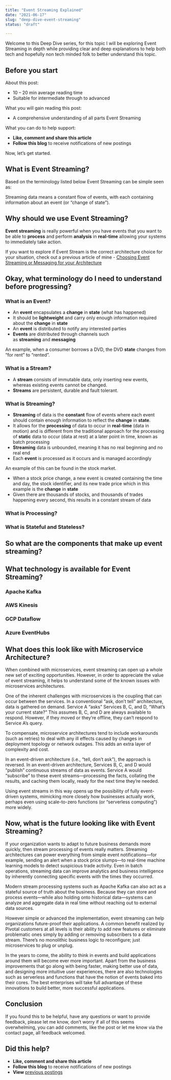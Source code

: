 ```yaml
---
title: "Event Streaming Explained"
date: "2021-06-17"
slug: "deep-dive-event-streaming"
status: "draft"

---
```


Welcome to this Deep Dive series, for this topic I will be exploring Event Streaming in depth while providing clear and deep explanations to help both tech and hopefully non tech minded folk to better understand this topic.

## Before you start

About this post:

*   10 – 20 min average reading time
*   Suitable for intermediate through to advanced

What you will gain reading this post:

*   A comprehensive understanding of all parts Event Streaming

What you can do to help support:

*   **Like, comment and share this article**
*   **Follow this blog** to receive notifications of new postings

Now, let’s get started.

## What is Event Streaming?

Based on the terminology listed below Event Streaming can be simple seen as:

Streaming data means a constant flow of events, with each containing information about an event (or “change of state”).

## Why should we use Event Streaming?

**Event streaming** is really powerful when you have events that you want to be able to **process** and perform **analysis** in **real-time** allowing your systems to immediately take action.

If you want to explore if Event Stream is the correct architecture choice for your situation, check out a previous article of mine - [Choosing Event Streaming or Messaging for your Architecture](https://robertleggett.blog/2020/03/02/choosing-event-streaming-or-messaging-for-your-architecture/)

## Okay, what terminology do I need to understand before progressing?

### What is an Event?

*   An **event** encapsulates a **change** in **state** (what has happened)
*   It should be **lightweight** and carry only enough information required about the **change** in **state**
*   An **event** is distributed to notify any interested parties
*   **Events** are distributed through channels such as **streaming** and **messaging**

An example, when a consumer borrows a DVD, the DVD **state** changes from “for rent” to “rented”.

### What is a Stream?

*   A **stream** consists of immutable data, only inserting new events, whereas existing events cannot be changed.
*   **Streams** are persistent, durable and fault tolerant.

### What is Streaming?

*   **Streaming** of data is the **constant** flow of events where each event should contain enough information to reflect the **change** in **state**.
*   It allows for the **processing** of data to occur in **real-time** (data in motion) and is different from the traditional approach for the processing of **static** data to occur (data at rest) at a later point in time, known as batch processing
*   **Streaming** data is unbounded, meaning it has no real beginning and no real end
*   Each **event** is processed as it occurs and is managed accordingly

An example of this can be found in the stock market.

*   When a stock price change, a new event is created containing the time and day, the stock identifier, and its new trade price which in this example is the **change** in **state**
*   Given there are thousands of stocks, and thousands of trades happening every second, this results in a constant stream of data

### What is Processing?

### What is Stateful and Stateless?

## So what are the components that make up event streaming?

## What technology is available for Event Streaming?

### Apache Kafka

### AWS Kinesis

### GCP Dataflow

### Azure EventHubs

## What does this look like with Microservice Architecture?

When combined with microservices, event streaming can open up a whole new set of exciting opportunities. However, in order to appreciate the value of event streaming, it helps to understand some of the known issues with microservices architectures.

One of the inherent challenges with microservices is the coupling that can occur between the services. In a conventional “ask, don’t tell” architecture, data is gathered on demand. Service A “asks” Services B, C, and D, “What’s your current state?” This assumes B, C, and D are always available to respond. However, if they moved or they’re offline, they can’t respond to Service A’s query.

To compensate, microservice architectures tend to include workarounds (such as retries) to deal with any ill effects caused by changes in deployment topology or network outages. This adds an extra layer of complexity and cost.

In an event-driven architecture (i.e., “tell, don’t ask”), the approach is reversed. In an event-driven architecture, Services B, C, and D would “publish” continuous streams of data as events. Service A would “subscribe” to these event streams—processing the facts, collating the results, and caching them locally, ready for the next time they’re needed.

Using event streams in this way opens up the possibility of fully event-driven systems, mimicking more closely how businesses actually work, perhaps even using scale-to-zero functions (or “serverless computing”) more widely.

## Now, what is the future looking like with Event Streaming?

If your organization wants to adapt to future business demands more quickly, then stream processing of events really matters. Streaming architectures can power everything from simple event notifications—for example, sending an alert when a stock price slumps—to real-time machine learning models to detect suspicious trade activity. Even in batch operations, streaming data can improve analytics and business intelligence by inherently connecting specific events with the times they occurred.

Modern stream processing systems such as Apache Kafka can also act as a stateful source of truth about the business. Because they can store and process events—while also holding onto historical data—systems can analyze and aggregate data in real time without reaching out to external data sources.

However simple or advanced the implementation, event streaming can help organizations future-proof their applications. A common benefit realized by Pivotal customers at all levels is their ability to add new features or eliminate problematic ones simply by adding or removing subscribers to a data stream. There’s no monolithic business logic to reconfigure; just microservices to plug or unplug.

In the years to come, the ability to think in events and build applications around them will become ever more important. Apart from the business improvements that go along with being faster, making better use of data, and designing more intuitive user experiences, there are also technologies such as serverless and functions that have the notion of events baked into their cores. The best enterprises will take full advantage of these innovations to build better, more successful applications.

## Conclusion

If you found this to be helpful, have any questions or want to provide feedback, please let me know, don’t worry if all of this seems overwhelming, you can add comments, like the post or let me know via the contact page, all feedback welcomed.

## Did this help?

*   **Like, comment and share this article**
*   **Follow this blog** to receive notifications of new postings
*   **View** [previous postings](https://robertleggett.blog/)
